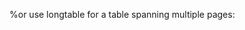 \renewcommand{\baselinestretch}{1}
\small\normalsize
\hbox{\ }

\vspace{.5in}


\begin{center}
\large{List of Abbreviations}
\end{center} 

\vspace{3pt}

\begin{tabular}{ll}
UMD & University of Maryland \\
NIH & National Institutes of Health
\end{tabular}

%or use longtable for a table spanning multiple pages:
\begin{longtable}{ll}
UMD & University of Maryland \\
NIH & National Institutes of Health
\end{longtable}
